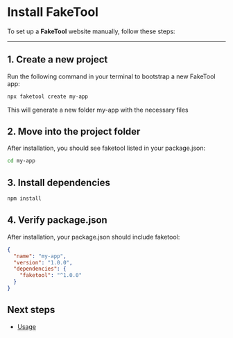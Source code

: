 # Install FakeTool

To set up a **FakeTool** website manually, follow these steps:

---

## 1. Create a new project

Run the following command in your terminal to bootstrap a new FakeTool app:

```bash copy
npx faketool create my-app
```

This will generate a new folder my-app with the necessary files

## 2. Move into the project folder

After installation, you should see faketool listed in your package.json:

```bash copy
cd my-app
```

## 3. Install dependencies

```bash copy
npm install
```

## 4. Verify package.json

After installation, your package.json should include faketool:

```json
{
  "name": "my-app",
  "version": "1.0.0",
  "dependencies": {
    "faketool": "^1.0.0"
  }
}
```

## Next steps

- [Usage](/getting-started/start)
